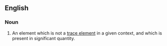 ==English==

===Noun===
{{en-noun|head=[[major]] [[element]]}}

# {{lb|en|geology}} An element which is not a [[trace element]] in a given context, and which is present in significant quantity.